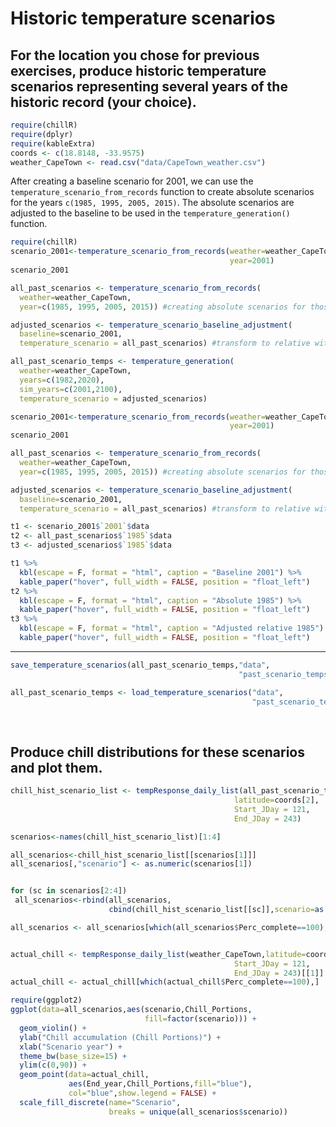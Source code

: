 # Historic temperature scenarios

## For the location you chose for previous exercises, produce historic temperature scenarios representing several years of the historic record (your choice).
```r
require(chillR)
require(dplyr)
require(kableExtra)
coords <- c(18.8148, -33.9575)
weather_CapeTown <- read.csv("data/CapeTown_weather.csv")
```

After creating a baseline scenario for 2001, we can use the `temperature_scenario_from_records` function to create absolute scenarios for the years `c(1985, 1995, 2005, 2015)`. The absolute scenarios are adjusted to the baseline to be used in the `temperature_generation()` function.
```r
require(chillR)
scenario_2001<-temperature_scenario_from_records(weather=weather_CapeTown,
                                                 year=2001)
scenario_2001

all_past_scenarios <- temperature_scenario_from_records(
  weather=weather_CapeTown,
  year=c(1985, 1995, 2005, 2015)) #creating absolute scenarios for those years

adjusted_scenarios <- temperature_scenario_baseline_adjustment(
  baseline=scenario_2001,
  temperature_scenario = all_past_scenarios) #transform to relative with bl 96

all_past_scenario_temps <- temperature_generation(
  weather=weather_CapeTown,
  years=c(1982,2020),
  sim_years=c(2001,2100),
  temperature_scenario = adjusted_scenarios)
```

```r
scenario_2001<-temperature_scenario_from_records(weather=weather_CapeTown,
                                                 year=2001)
scenario_2001

all_past_scenarios <- temperature_scenario_from_records(
  weather=weather_CapeTown,
  year=c(1985, 1995, 2005, 2015)) #creating absolute scenarios for those years

adjusted_scenarios <- temperature_scenario_baseline_adjustment(
  baseline=scenario_2001,
  temperature_scenario = all_past_scenarios) #transform to relative with bl 96
```


```r
t1 <- scenario_2001$`2001`$data
t2 <- all_past_scenarios$`1985`$data
t3 <- adjusted_scenarios$`1985`$data

t1 %>%
  kbl(escape = F, format = "html", caption = "Baseline 2001") %>%
  kable_paper("hover", full_width = FALSE, position = "float_left")
t2 %>%
  kbl(escape = F, format = "html", caption = "Absolute 1985") %>%
  kable_paper("hover", full_width = FALSE, position = "float_left")
t3 %>%
  kbl(escape = F, format = "html", caption = "Adjusted relative 1985") %>%
  kable_paper("hover", full_width = FALSE, position = "float_left")
```
<hr />

```r
save_temperature_scenarios(all_past_scenario_temps,"data",
                                                   "past_scenario_temps")
```

```r
all_past_scenario_temps <- load_temperature_scenarios("data",
                                                      "past_scenario_temps")
```

\

## Produce chill distributions for these scenarios and plot them.

```r
chill_hist_scenario_list <- tempResponse_daily_list(all_past_scenario_temps,
                                                  latitude=coords[2],
                                                  Start_JDay = 121,
                                                  End_JDay = 243)

scenarios<-names(chill_hist_scenario_list)[1:4]

all_scenarios<-chill_hist_scenario_list[[scenarios[1]]]
all_scenarios[,"scenario"] <- as.numeric(scenarios[1])


for (sc in scenarios[2:4])
 all_scenarios<-rbind(all_scenarios,
                      cbind(chill_hist_scenario_list[[sc]],scenario=as.numeric(sc)))

all_scenarios <- all_scenarios[which(all_scenarios$Perc_complete==100),]


actual_chill <- tempResponse_daily_list(weather_CapeTown,latitude=coords[2],
                                                  Start_JDay = 121,
                                                  End_JDay = 243)[[1]]
actual_chill <- actual_chill[which(actual_chill$Perc_complete==100),]
```


```r
require(ggplot2)
ggplot(data=all_scenarios,aes(scenario,Chill_Portions,
                              fill=factor(scenario))) +
  geom_violin() +
  ylab("Chill accumulation (Chill Portions)") +
  xlab("Scenario year") +
  theme_bw(base_size=15) +
  ylim(c(0,90)) +
  geom_point(data=actual_chill,
             aes(End_year,Chill_Portions,fill="blue"),
             col="blue",show.legend = FALSE) +
  scale_fill_discrete(name="Scenario",
                      breaks = unique(all_scenarios$scenario)) 
```

